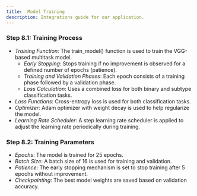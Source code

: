 ```yaml
---
title:  Model Training
description: Integrations guide for our application.
---
```



### Step 8.1: Training Process

- *Training Function*: The train_model() function is used to train the VGG-based multitask model.
  - *Early Stopping*: Stops training if no improvement is observed for a defined number of epochs (patience).
  - *Training and Validation Phases*: Each epoch consists of a training phase followed by a validation phase.
  - *Loss Calculation*: Uses a combined loss for both binary and subtype classification tasks.
- *Loss Functions*: Cross-entropy loss is used for both classification tasks.
- *Optimizer*: Adam optimizer with weight decay is used to help regularize the model.
- *Learning Rate Scheduler*: A step learning rate scheduler is applied to adjust the learning rate periodically during training.

### Step 8.2: Training Parameters

- *Epochs*: The model is trained for 25 epochs.
- *Batch Size*: A batch size of 16 is used for training and validation.
- *Patience*: The early stopping mechanism is set to stop training after 5 epochs without improvement.
- *Checkpointing*: The best model weights are saved based on validation accuracy.

